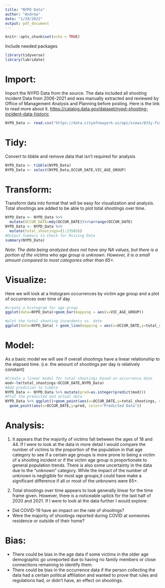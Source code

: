 ---
title: "NYPD Data"
author: "Andrew"
date: "1/29/2022"
output: pdf_document
---

```{r setup, include=FALSE}
knitr::opts_chunk$set(echo = TRUE)
```
Include needed packages
```{r libraries}
library(tidyverse)
library(lubridate)
```
# Import: 
Import the NYPD Data from the source. The data included all shooting incident Data from 2006-2021 and was manually extracted and reviewed by Office of Management Analysis and Planning  before posting. Here is the link to read more about it. <https://catalog.data.gov/dataset/nypd-shooting-incident-data-historic>
```{r import}
NYPD_Data <- read.csv("https://data.cityofnewyork.us/api/views/833y-fsy8/rows.csv?accessType=DOWNLOAD")
```
# Tidy:
Convert to tibble and remove data that isn't required for analysis
``` {r Tidy}
NYPD_Data <- tibble(NYPD_Data)
NYPD_Data <- select(NYPD_Data,OCCUR_DATE,VIC_AGE_GROUP)
```
# Transform: 
Transform data into format that will be easy for visualization and analysis. Total shootings are added to be able to plot total shootings over time.
``` {r Transform}
NYPD_Data <- NYPD_Data %>%
  mutate(OCCUR_DATE=mdy(OCCUR_DATE))%>%arrange(OCCUR_DATE)
NYPD_Data <- NYPD_Data %>%
  mutate(total_shootings=(1:23585))
#Output Summary to Check for Missing Data
summary(NYPD_Data)
```
*Note: The data being analyzed does not have any NA values, but there is a portion of the victims who age group is unknown. However, it is a small amount compared to most categories other than 65+.*

# Visualize: 
Here we will look at a histogram occurrences by victim age group and a plot of occurrences over time of day
```{r Visualize_race}
#create a histogram for age group
ggplot(data=NYPD_Data)+geom_bar(mapping = aes(x=VIC_AGE_GROUP))
```
```{r Visualize_date}
#plot the total shooting incendents vs. date
ggplot(data=NYPD_Data) + geom_line(mapping = aes(x=OCCUR_DATE,y=total_shootings))
```

# Model:
As a basic model we will see if overall shootings have a linear relationship to the elapsed time. (i.e. the amount of shootings per day is relatively constant)
```{r Model}
#Create a linear model for total shootings based on occurrence date
mod<-lm(total_shootings~OCCUR_DATE,NYPD_Data)
#Add predition to tibble
NYPD_Data <- NYPD_Data %>% mutate(pred=as.integer(predict(mod)))
#Plot the predicted and actual data
NYPD_Data %>% ggplot()+geom_point(aes(x=OCCUR_DATE,y=total_shootings, color="Actual Data"))+
  geom_point(aes(x=OCCUR_DATE,y=pred, color="Predicted Data"))
```

# Analysis:
1. It appears that the majority of victims fall between the ages of 18 and 44. If I were to look at the data in more detail I would compare the number of victims to the proportion of the population in that age category to see if a certain age groups is more prone to being a victim of a shooting incident or if the victim age group is proportionate to general population trends. There is also some uncertainty in the data due to the "unknown" category. While the impact of the number of unknown is negligible for most age groups,it could have make a significant difference if all or most of the unknowns were 65+.

2. Total shootings over time appears to look generally linear for the time frame given. However, there is a noticeable uptick for the last half of 2020 and 2021. If I were to look at the data further I would explore:
- Did COVID-19 have an impact on the rate of shootings?
- Were the majority of shootings reported during COVID at someones residence or outside of their home?

# Bias:
- There could be bias in the age data if some victims in the older age demographic go unreported due to having no family members or close connections remaining to identify them. 
- There could be bias in the occurrence data if the person collecting the data had a certain political affiliation and wanted to prove that rules and regulations had, or didn't have, an effect on shootings.
